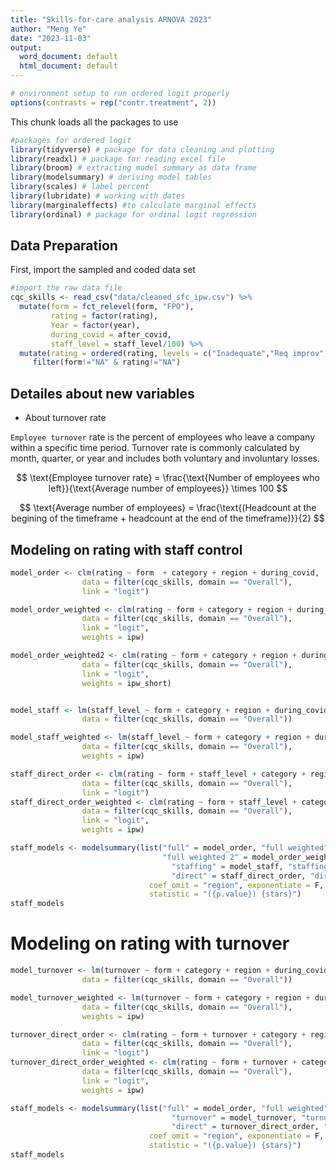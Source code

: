 ```yaml
---
title: "Skills-for-care analysis ARNOVA 2023"
author: "Meng Ye"
date: "2023-11-03"
output:
  word_document: default
  html_document: default
---
```


```r
# environment setup to run ordered logit properly
options(contrasts = rep("contr.treatment", 2))
```


This chunk loads all the packages to use

```r
#packages for ordered logit
library(tidyverse) # package for data cleaning and plotting
library(readxl) # package for reading excel file
library(broom) # extracting model summary as data frame
library(modelsummary) # deriving model tables
library(scales) # label percent
library(lubridate) # working with dates
library(marginaleffects) #to calculate marginal effects
library(ordinal) # package for ordinal logit regression
```



## Data Preparation

First, import the sampled and coded data set

```r
#import the raw data file
cqc_skills <- read_csv("data/cleaned_sfc_ipw.csv") %>% 
  mutate(form = fct_relevel(form, "FPO"),
         rating = factor(rating),
         Year = factor(year),
         during_covid = after_covid,
         staff_level = staff_level/100) %>% 
  mutate(rating = ordered(rating, levels = c("Inadequate","Req improv", "Good", "Outstanding"))) %>% 
     filter(form!="NA" & rating!="NA") 

```





## Detailes about new variables 


- About turnover rate


`Employee turnover` rate is the percent of employees who leave a company within a specific time period. Turnover rate is commonly calculated by month, quarter, or year and includes both voluntary and involuntary losses.


$$
\text{Employee turnover rate} = \frac{\text{Number of employees who left}}{\text{Average number of employees}} \times 100
$$



$$
\text{Average number of employees} = \frac{\text{(Headcount at the begining of the timeframe + headcount at the end of the timeframe)}}{2}
$$





## Modeling on rating with staff control

```r
model_order <- clm(rating ~ form  + category + region + during_covid,
                data = filter(cqc_skills, domain == "Overall"),
                link = "logit")

model_order_weighted <- clm(rating ~ form + category + region + during_covid,
                data = filter(cqc_skills, domain == "Overall"),
                link = "logit",
                weights = ipw)

model_order_weighted2 <- clm(rating ~ form + category + region + during_covid,
                data = filter(cqc_skills, domain == "Overall"),
                link = "logit",
                weights = ipw_short)


model_staff <- lm(staff_level ~ form + category + region + during_covid,
                data = filter(cqc_skills, domain == "Overall"))

model_staff_weighted <- lm(staff_level ~ form + category + region + during_covid,
                data = filter(cqc_skills, domain == "Overall"),
                weights = ipw)

staff_direct_order <- clm(rating ~ form + staff_level + category + region + during_covid,
                data = filter(cqc_skills, domain == "Overall"),
                link = "logit")
staff_direct_order_weighted <- clm(rating ~ form + staff_level + category + region + during_covid,
                data = filter(cqc_skills, domain == "Overall"),
                link = "logit",
                weights = ipw)
```




```r
staff_models <- modelsummary(list("full" = model_order, "full weighted" = model_order_weighted, 
                                  "full weighted 2" = model_order_weighted2, 
                                    "staffing" = model_staff, "staffing weighted"= model_staff_weighted, 
                                    "direct" = staff_direct_order, "direct weighted" = staff_direct_order_weighted),
                               coef_omit = "region", exponentiate = F,
                               statistic = "({p.value}) {stars}")
staff_models
```

# Modeling on rating with turnover

```r

model_turnover <- lm(turnover ~ form + category + region + during_covid,
                data = filter(cqc_skills, domain == "Overall"))

model_turnover_weighted <- lm(turnover ~ form + category + region + during_covid,
                data = filter(cqc_skills, domain == "Overall"),
                weights = ipw)

turnover_direct_order <- clm(rating ~ form + turnover + category + region + during_covid,
                data = filter(cqc_skills, domain == "Overall"),
                link = "logit")
turnover_direct_order_weighted <- clm(rating ~ form + turnover + category + region + during_covid,
                data = filter(cqc_skills, domain == "Overall"),
                link = "logit",
                weights = ipw)
```




```r
staff_models <- modelsummary(list("full" = model_order, "full weighted" = model_order_weighted, 
                                    "turnover" = model_turnover, "turnover weighted"= model_turnover_weighted, 
                                    "direct" = turnover_direct_order, "direct weighted" = turnover_direct_order_weighted),
                               coef_omit = "region", exponentiate = F,
                               statistic = "({p.value}) {stars}")
staff_models
```
